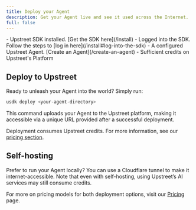 ```yaml
---
title: Deploy your Agent
description: Get your Agent live and see it used across the Internet.
full: false
---
```

 

<Accordions>
  <Accordion title="🟢 Prerequisites">
    - Upstreet SDK installed. [Get the SDK here](/install)
    - Logged into the SDK. Follow the steps to [log in here](/install#log-into-the-sdk)
    - A configured Upstreet Agent. [Create an Agent](/create-an-agent)
    - Sufficient credits on Upstreet's Platform
  </Accordion>
</Accordions>

## Deploy to Upstreet

Ready to unleash your Agent into the world? Simply run:

```bash
usdk deploy <your-agent-directory>
```

This command uploads your Agent to the Upstreet platform, making it accessible via a unique URL provided after a successful deployment.

<Callout> Deployment consumes Upstreet credits. For more information, see our [pricing section](/pricing). </Callout>

## Self-hosting

Prefer to run your Agent locally? You can use a Cloudflare tunnel to make it internet-accessible. Note that even with self-hosting, using Upstreet’s AI services may still consume credits.

For more on pricing models for both deployment options, visit our [Pricing](/pricing) page.